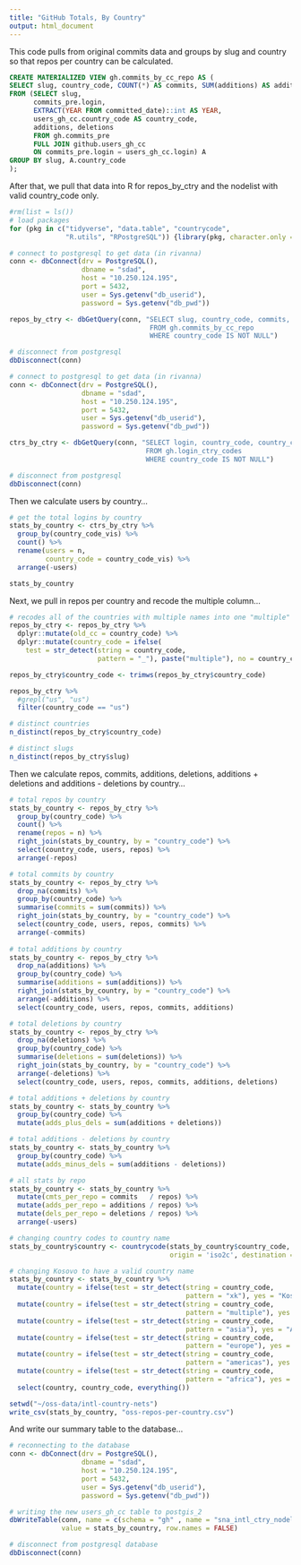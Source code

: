 ```yaml
---
title: "GitHub Totals, By Country"
output: html_document
---
```


This code pulls from original commits data and groups by slug and country so that repos per country can be calculated.

```sql
CREATE MATERIALIZED VIEW gh.commits_by_cc_repo AS (
SELECT slug, country_code, COUNT(*) AS commits, SUM(additions) AS additions, SUM(deletions) AS deletions
FROM (SELECT slug, 
	  commits_pre.login, 
	  EXTRACT(YEAR FROM committed_date)::int AS YEAR, 
	  users_gh_cc.country_code AS country_code, 
	  additions, deletions
	  FROM gh.commits_pre
	  FULL JOIN github.users_gh_cc 
	  ON commits_pre.login = users_gh_cc.login) A
GROUP BY slug, A.country_code
); 
```

After that, we pull that data into R for repos_by_ctry and the nodelist with valid country_code only.

```r
#rm(list = ls())
# load packages 
for (pkg in c("tidyverse", "data.table", "countrycode",
              "R.utils", "RPostgreSQL")) {library(pkg, character.only = TRUE)}

# connect to postgresql to get data (in rivanna)
conn <- dbConnect(drv = PostgreSQL(), 
                  dbname = "sdad", 
                  host = "10.250.124.195", 
                  port = 5432, 
                  user = Sys.getenv("db_userid"), 
                  password = Sys.getenv("db_pwd"))

repos_by_ctry <- dbGetQuery(conn, "SELECT slug, country_code, commits, additions, deletions
                                   FROM gh.commits_by_cc_repo
                                   WHERE country_code IS NOT NULL")

# disconnect from postgresql
dbDisconnect(conn)

# connect to postgresql to get data (in rivanna)
conn <- dbConnect(drv = PostgreSQL(), 
                  dbname = "sdad", 
                  host = "10.250.124.195", 
                  port = 5432, 
                  user = Sys.getenv("db_userid"), 
                  password = Sys.getenv("db_pwd"))

ctrs_by_ctry <- dbGetQuery(conn, "SELECT login, country_code, country_code_di, country_code_vis
                                  FROM gh.login_ctry_codes
                                  WHERE country_code IS NOT NULL")

# disconnect from postgresql
dbDisconnect(conn)
```

Then we calculate users by country... 

```r
# get the total logins by country 
stats_by_country <- ctrs_by_ctry %>% 
  group_by(country_code_vis) %>% 
  count() %>%
  rename(users = n, 
         country_code = country_code_vis) %>% 
  arrange(-users)

stats_by_country
```

Next, we pull in repos per country and recode the multiple column... 

```r
# recodes all of the countries with multiple names into one "multiple" category 
repos_by_ctry <- repos_by_ctry %>% 
  dplyr::mutate(old_cc = country_code) %>% 
  dplyr::mutate(country_code = ifelse(
    test = str_detect(string = country_code, 
                      pattern = "_"), paste("multiple"), no = country_code)) 

repos_by_ctry$country_code <- trimws(repos_by_ctry$country_code)

repos_by_ctry %>% 
  #grepl("us", "us")
  filter(country_code == "us")

# distinct countries 
n_distinct(repos_by_ctry$country_code)

# distinct slugs 
n_distinct(repos_by_ctry$slug)

```

Then we calculate repos, commits, additions, deletions, additions + deletions and additions - deletions by country... 

```r
# total repos by country 
stats_by_country <- repos_by_ctry %>% 
  group_by(country_code) %>% 
  count() %>% 
  rename(repos = n) %>% 
  right_join(stats_by_country, by = "country_code") %>%    
  select(country_code, users, repos) %>% 
  arrange(-repos)

# total commits by country 
stats_by_country <- repos_by_ctry %>% 
  drop_na(commits) %>% 
  group_by(country_code) %>% 
  summarise(commits = sum(commits)) %>% 
  right_join(stats_by_country, by = "country_code") %>%    
  select(country_code, users, repos, commits) %>% 
  arrange(-commits)
  
# total additions by country 
stats_by_country <- repos_by_ctry %>% 
  drop_na(additions) %>% 
  group_by(country_code) %>% 
  summarise(additions = sum(additions)) %>% 
  right_join(stats_by_country, by = "country_code") %>% 
  arrange(-additions) %>% 
  select(country_code, users, repos, commits, additions)

# total deletions by country 
stats_by_country <- repos_by_ctry %>% 
  drop_na(deletions) %>%
  group_by(country_code) %>% 
  summarise(deletions = sum(deletions)) %>% 
  right_join(stats_by_country, by = "country_code") %>% 
  arrange(-deletions) %>% 
  select(country_code, users, repos, commits, additions, deletions)

# total additions + deletions by country 
stats_by_country <- stats_by_country %>% 
  group_by(country_code) %>% 
  mutate(adds_plus_dels = sum(additions + deletions))

# total additions - deletions by country 
stats_by_country <- stats_by_country %>% 
  group_by(country_code) %>% 
  mutate(adds_minus_dels = sum(additions - deletions))

# all stats by repo 
stats_by_country <- stats_by_country %>% 
  mutate(cmts_per_repo = commits   / repos) %>% 
  mutate(adds_per_repo = additions / repos) %>% 
  mutate(dels_per_repo = deletions / repos) %>% 
  arrange(-users)

# changing country codes to country name 
stats_by_country$country <- countrycode(stats_by_country$country_code, 
                                        origin = 'iso2c', destination = 'country.name')

# changing Kosovo to have a valid country name 
stats_by_country <- stats_by_country %>% 
  mutate(country = ifelse(test = str_detect(string = country_code, 
                                            pattern = "xk"), yes = "Kosovo", no = country)) %>% 
  mutate(country = ifelse(test = str_detect(string = country_code, 
                                            pattern = "multiple"), yes = "Multiple Countries", no = country)) %>% 
  mutate(country = ifelse(test = str_detect(string = country_code, 
                                            pattern = "asia"), yes = "Asia", no = country)) %>% 
  mutate(country = ifelse(test = str_detect(string = country_code, 
                                            pattern = "europe"), yes = "Europe", no = country)) %>% 
  mutate(country = ifelse(test = str_detect(string = country_code, 
                                            pattern = "americas"), yes = "The Americas", no = country)) %>% 
  mutate(country = ifelse(test = str_detect(string = country_code, 
                                            pattern = "africa"), yes = "Africa", no = country)) %>%
  select(country, country_code, everything())

setwd("~/oss-data/intl-country-nets")
write_csv(stats_by_country, "oss-repos-per-country.csv")
```

And write our summary table to the database... 

```r
# reconnecting to the database 
conn <- dbConnect(drv = PostgreSQL(), 
                  dbname = "sdad", 
                  host = "10.250.124.195", 
                  port = 5432, 
                  user = Sys.getenv("db_userid"), 
                  password = Sys.getenv("db_pwd")) 

# writing the new users_gh_cc table to postgis_2
dbWriteTable(conn, name = c(schema = "gh" , name = "sna_intl_ctry_nodelist_full"), 
             value = stats_by_country, row.names = FALSE)

# disconnect from postgresql database  
dbDisconnect(conn)
```












